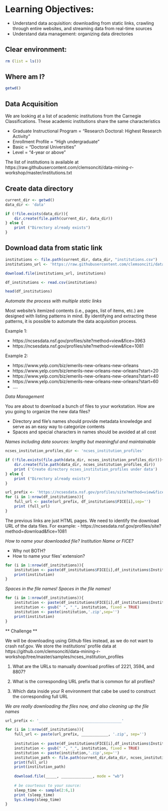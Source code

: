 # Learning Objectives:

- Understand data acquisition: downloading from static links, crawling through entire websites, and streaming data from real-time sources
- Understand data management: organizing data directories

## Clear environment:
```r
rm (list = ls())
```

## Where am I?

```r
getwd()
```

## Data Acquisition

We are looking at a list of academic institutions from the Carnegie Classifications. These academic institutions share the same characteristics

- Graduate Instructional Program = "Research Doctoral: Highest Research Activity" 
- Enrollment Profile = "High undergraduate" 
- Basic = "Doctoral Universities" 
- Level = "4-year or above"

The list of institutions is available at https://raw.githubusercontent.com/clemsonciti/data-mining-r-workshop/master/institutions.txt

## Create data directory ##

```r
current_dir <- getwd()
data_dir <- 'data'

if (!file.exists(data_dir)){
    dir.create(file.path(current_dir, data_dir))
} else {
    print ("Directory already exists")
}
```

## Download data from static link ##

```r
institutions <- file.path(current_dir, data_dir, "institutions.csv")
institutions_url <- 'https://raw.githubusercontent.com/clemsonciti/data-mining-r-workshop/master/institutions.txt'

download.file(institutions_url, institutions)
```

```r
df_institutions <- read.csv(institutions)
```

```r
head(df_institutions)
```

*Automate the process with multiple static links*

Most website's itemized contents (i.e., pages, list of items, etc.) are designed with listing patterns in mind. By identifying and extracting these patterns, it is possible to automate the data acquisition process. 

 Example 1:
 
- https://ncsesdata.nsf.gov/profiles/site?method=view&fice=3963
- https://ncsesdata.nsf.gov/profiles/site?method=view&fice=1081

Example 2: 

- https://www.yelp.com/biz/emerils-new-orleans-new-orleans
- https://www.yelp.com/biz/emerils-new-orleans-new-orleans?start=20
- https://www.yelp.com/biz/emerils-new-orleans-new-orleans?start=40
- https://www.yelp.com/biz/emerils-new-orleans-new-orleans?start=60
- ....

*Data Management*

You are about to download a bunch of files to your workstation. How are you going to organize the new data files?

- Directory and file's names should provide metadata knowledge and serve as an easy way to categorize contents
- Spaces and special characters in names should be avoided at all cost

*Names including data sources: lengthy but meaningful and maintainable*

```r
ncses_institution_profiles_dir <- 'ncses_institution_profiles'

if (!file.exists(file.path(data_dir, ncses_institution_profiles_dir))){
    dir.create(file.path(data_dir, ncses_institution_profiles_dir))
    print ('Create directory ncses_institution_profiles under data')
} else {
    print ("Directory already exists")
}
```


```r
url_prefix <- 'https://ncsesdata.nsf.gov/profiles/site?method=view&fice='
for (i in 1:nrow(df_institutions)){
    full_url <- paste(url_prefix, df_institutions$FICE[i],sep='')
    print (full_url)
}
```

The previous links are just HTML pages. We need to identify the download URL of the data files. For example:
- https://ncsesdata.nsf.gov/profiles/site?method=download&fice=1081

*How to name your downloaded file? Institution Name or FICE?*

- Why not BOTH?
- How to name your files' extension?

```r

for (i in 1:nrow(df_institutions)){    
    institution <- paste(df_institutions$FICE[i],df_institutions$Institutions[i],'.zip',sep='_')
    print(institution)
}
```

*Spaces in the file names! Spaces in the file names!*

```r

for (i in 1:nrow(df_institutions)){    
    institution <- paste(df_institutions$FICE[i],df_institutions$Institutions[i],sep='_')
    institution <- gsub(" ", "_", institution, fixed = TRUE)
    institution <- paste(institution,'.zip',sep='')
    print(institution)
}
```

** Challenge **

We will be downloading using Github files instead, as we do not want to crash nsf.gov. We store the institutions' profile data at
https://github.com/clemsonciti/data-mining-r-workshop/tree/master/samples/ncses_institution_profiles

1. What are the URLs to manually download profiles of 2221, 3594, and 8807?



2. What is the corresponding URL prefix that is common for all profiles?



3. Which data inside your R environment that cabe be used to construct the corresponding full URL



*We are really downloading the files now, and also cleaning up the file names*

```r
url_prefix <- '_____________________________________'

for (i in 1:nrow(df_institutions)){
    full_url <- paste(url_prefix, ____________, '.zip', sep='')
    
    institution <- paste(df_institutions$FICE[i],df_institutions$Institutions[i],sep='_')
    institution <- gsub(" ", "_", institution, fixed = TRUE)
    institution <- paste(institution,'.zip',sep='')
    institution_path <- file.path(current_dir,data_dir, ncses_institution_profiles_dir, institution)
    print(full_url)
    print(institution_path)
    
    download.file(_____, ______________, mode = "wb")
    
    # be courteous to your source:
    sleep_time <- sample(2:6,1)
    print (sleep_time)
    Sys.sleep(sleep_time)
}
```